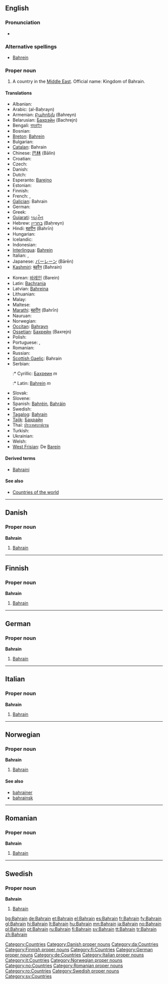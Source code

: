 {{wikipedia}}
==English==

===Pronunciation===
* {{rhymes|eɪn}}

===Alternative spellings===
* [[Bahrein]]

===Proper noun===
{{en-proper-noun}}

# A country in the [[Middle East]]. Official name: Kingdom of Bahrain.

====Translations====
{{trans-top|Country in the Middle East}}
* Albanian: {{t-|sq|Bahraini|xs=Albanian}}
* Arabic: {{Arab|[[البحرين]]}} (al-Baḥrayn)
* Armenian: [[Բահրեյն]] (Bahreyn)
* Belarusian: [[Бахрэйн]] (Bachrejn)
* Bengali: [[বাহরাইন]]
* Bosnian: {{t-|bs|Bahrein|m}}
* [[Breton]]: [[Bahrein]]
* Bulgarian: {{t+|bg|Бахрейн|tr=Baxrejn|sc=Cyrl}}
* [[Catalan]]: Bahrain
* Chinese: [[巴林]] (Bālín)
* Croatian: {{t-|hr|Bahrein}}
* Czech: {{t+|cs|Bahrajn|m}}
* Danish: {{t-|da|Bahrain}}
* Dutch: {{t+|nl|Bahrein}}
* Esperanto: [[Barejno]]
* Estonian: {{t-|et|Bahrein}}
* Finnish: {{t+|fi|Bahrain}}
* French: {{t+|fr|Bahreïn}}, {{t+|fr|Bahrayn}}
* [[Galician]]: Bahrain
* German: {{t+|de|Bahrain}}
* Greek: {{t+|el|Μπαχρέιν|n|tr=Bachréin|sc=Grek}}
* [[Gujarati]]: [[બહરૈન]]
* Hebrew: [[בחריין]] (Baḥreyn)
* Hindi: [[बहरीन]] (Bahrīn)
* Hungarian: {{t+|hu|Bahrein}}
* Icelandic: {{t+|is|Barein}}
* Indonesian: {{t-|id|Bahrain|xs=Indonesian}}
* [[Interlingua]]: [[Bahrein]]
* Italian: {{t-|it|Bahrain}}, {{t-|it|Bahrein|m}}
* Japanese: [[バーレーン]] (Bārēn)
* [[Kashmiri]]: [[बहरैन]] (Bahrain)
{{trans-mid}}
* Korean: [[바레인]] (Barein)
* Latin: [[Bachrania]]
* Latvian: [[Bahreina]]
* Lithuanian: {{t+|lt|Bahreinas|xs=Lithuanian}}
* Malay: {{t-|ms|Bahrain|xs=Malay}}
* Maltese: {{t-|mt|Bahrain|xs=Maltese}}
* [[Marathi]]: [[बहरीन]] (Bahrīn)
* Nauruan: {{t-|na|Bahrain|xs=Nauruan}}
* Norwegian: {{t+|no|Bahrain}}
* [[Occitan]]: [[Bahrayn]]
* [[Ossetian]]: [[Бахрейн]] (Baxrejn)
* Polish: {{t+|pl|Bahrajn}}
* Portuguese: {{t+|pt|Bahrein}}, {{t+|pt|Barém}}
* Romanian: {{t-|ro|Bahrain|n}}
* Russian: {{t+|ru|Бахрейн|m|tr=Baxréjn|sc=Cyrl}}
* [[Scottish Gaelic]]: Bahrain
* Serbian:
*:* Cyrillic: [[Бахреин]] ''m''
*:* Latin: [[Bahrein]] ''m''
* Slovak: {{t-|sk|Bahrajn}}
* Slovene: {{t+|sl|Bahrajn}}
* Spanish: [[Bahréin]], [[Bahráin]]
* Swedish: {{t+|sv|Bahrain}}
* [[Tagalog]]: [[Bahrain]]
* [[Tajik]]: [[Баҳрайн]]
* Thai: [[ประเทศบาห์เรน]]
* Turkish: {{t+|tr|Bahreyn}}
* Ukrainian: {{t+|uk|Бахрейн|tr=Baxrejn|sc=Cyrl|xs=Ukrainian}}
* Welsh: {{t-|cy|Bahrain|xs=Welsh}}
* [[West Frisian]]: De [[Barein]]
{{trans-bottom}}

====Derived terms====
* [[Bahraini]]

====See also====
* [[Appendix:Countries of the world|Countries of the world]]

[[Category:Countries]]

----

==Danish==

===Proper noun===
'''Bahrain'''

# [[#English|Bahrain]]

[[Category:Danish proper nouns]]
[[Category:da:Countries]]

----

==Finnish==

===Proper noun===
'''Bahrain'''

# [[#English|Bahrain]]

[[Category:Finnish proper nouns]]
[[Category:fi:Countries]]

----

==German==

===Proper noun===
'''Bahrain'''

# [[#English|Bahrain]]

[[Category:German proper nouns]]
[[Category:de:Countries]]

----

==Italian==
{{wikipedia|lang=it}}

===Proper noun===
'''Bahrain''' {{m}}

# [[#English|Bahrain]]

[[Category:Italian proper nouns]]
[[Category:it:Countries]]

----

==Norwegian==

===Proper noun===
'''Bahrain'''

# [[#English|Bahrain]]

====See also====
* [[bahrainer]]
* [[bahrainsk]]

[[Category:Norwegian proper nouns]]
[[Category:no:Countries]]

----

==Romanian==

===Proper noun===
'''Bahrain'''

# [[#English|Bahrain]]

[[Category:Romanian proper nouns]]
[[Category:ro:Countries]]

----

==Swedish==

===Proper noun===
'''Bahrain'''

# [[#English|Bahrain]]

[[Category:Swedish proper nouns]]
[[Category:sv:Countries]]

[[bg:Bahrain]]
[[de:Bahrain]]
[[et:Bahrain]]
[[el:Bahrain]]
[[es:Bahrain]]
[[fr:Bahrain]]
[[fy:Bahrain]]
[[gl:Bahrain]]
[[hi:Bahrain]]
[[lt:Bahrain]]
[[hu:Bahrain]]
[[mn:Bahrain]]
[[ja:Bahrain]]
[[no:Bahrain]]
[[pl:Bahrain]]
[[pt:Bahrain]]
[[ru:Bahrain]]
[[fi:Bahrain]]
[[sv:Bahrain]]
[[tt:Bahrain]]
[[tr:Bahrain]]
[[zh:Bahrain]]